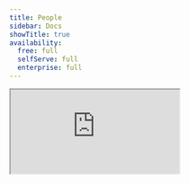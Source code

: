 ```yaml
---
title: People
sidebar: Docs
showTitle: true
availability:
  free: full
  selfServe: full
  enterprise: full
---
```



<iframe
    src="https://www.youtube-nocookie.com/embed/2jQco8hEvTI?start=295"
    className="rounded shadow-xl"
/>

People in PostHog represent the users behind your events. You can view them in the [People tab](https://us.posthog.com/persons).

People have [user properties](/docs/product-analytics/user-properties), which enables you do things like:

- Filter on user properties
- Create [cohorts](/docs/data/cohorts)
- Use user properties for targeting feature flags, A/B tests, and surveys.
- Track initial UTM values and referrers across anonymous and [identified](/docs/product-analytics/identify) users.

## People and person profiles

Using people in PostHog requires capturing events with **person profiles**. Person profiles are how PostHog attributes events and properties to specific users. Examples of scenarios where you want to capture events with person profiles are:

- Tracking logged-in users in B2B and B2C SaaS apps
- Low volume API server events

On the other hand, there are many use cases that don't require person profiles, such as:

- Tracking a marketing website
- Content-focused sites
- B2C apps where users don't sign up or log in
- High volume API server events

Under our current [pricing](/pricing), events with person profiles are about 4x more expensive than events without them (due to the compute power required to work with them), so it's best to capture them only when needed i.e., in the scenarios described above.

### Capturing person profiles

For backward compatibility, PostHog captures events with person profiles by default. To change this in the [JavaScript Web SDK](/docs/libraries/js), change the `person_profiles` [config](/docs/libraries/js#config) option:


<PersonProfilesJSConfig />

Other SDKs and the [API](/docs/api) can pass the `$process_person_profile` property in events. Again, person profiles are enabled by default, but you can disable this by setting the property to `false`.

Below is an example in Node, but the same applies to other SDKs:

```node
client.capture({
    distinctId: 'distinct_id_of_the_user',
    event: 'movie_played',
    properties: {
        $process_person_profile: false,
    },
})
```

### Person profiles and distinct IDs

Below is good information to know when working with distinct IDs and person profiles:

- Every event has a `distinct_id` representing a user attached to it. However, not every `distinct_id` has an associated person profile.

- If a distinct ID already has a person profile created, any events captured with this distinct ID are considered events with a person profile. 
    - To opt out of this behavior, [delete the person](#deleting-person-data) in the person details UI in PostHog or use the `DELETE` operation of the [person API endpoint](/docs/api/persons#delete-api-projects-project_id-persons-id).


- Any `distinct_id` created before May 2024 will have a person profile created for them. This means all of their events will be counted as events with person properties.

## Viewing person profiles

Clicking on a person in the [People tab](https://us.posthog.com/persons) opens their profile and shows all their properties.

<ProductScreenshot
    imageLight={personProfileLight}
    imageDark = {personProfileDark}
    alt="Person profile" 
    classes="rounded"
/>

- **Events** shows all the events a person has triggered, which you can search and filter to find specific events.

- **Recordings** shows all of the session replays a person has generated. Note this is subject to the retention policy of your plan, so people who haven't been active recently may have none.

- **Cohorts** shows all the [cohorts](/docs/data/cohorts) a person belongs to.

- **Related groups:** shows [groups](/docs/product-analytics/group-analytics) (e.g. organizations, projects, and instances) a person belongs to.

- **Feature flags:** shows all [feature flags](/docs/feature-flags) that are enabled for the person.

- **History:** shows any manual changes that have been made to the person's profile.

## Deleting person data

### In the PostHog app

- Search for the person via their unique ID. For example, their email.
- Click on the person's ID
- Click **Delete person** to remove them and all their associated data. You will be prompted to confirm this action.

### Via the API

You can also delete persons data via the API. See the [Data Deletion docs](/docs/privacy/data-deletion) for more information.

